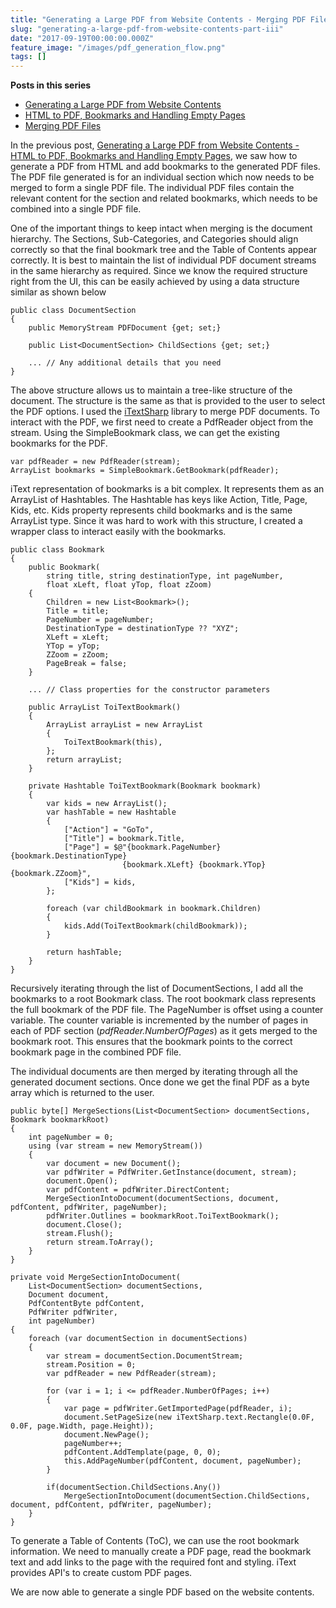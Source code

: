 ```yaml
---
title: "Generating a Large PDF from Website Contents - Merging PDF Files"
slug: "generating-a-large-pdf-from-website-contents-part-iii"
date: "2017-09-19T00:00:00.000Z"
feature_image: "/images/pdf_generation_flow.png"
tags: []
---
```


**Posts in this series**

*   [Generating a Large PDF from Website Contents](__GHOST_URL__/blog/generating-a-large-pdf-from-website-contents/)
*   [HTML to PDF, Bookmarks and Handling Empty Pages](__GHOST_URL__/blog/generating-a-large-pdf-from-website-contents-part-ii/)
*   [Merging PDF Files](__GHOST_URL__/blog/generating-a-large-pdf-from-website-contents-part-iii/)

In the previous post, [Generating a Large PDF from Website Contents - HTML to PDF, Bookmarks and Handling Empty Pages](__GHOST_URL__/blog/generating-a-large-pdf-from-website-contents-part-ii/), we saw how to generate a PDF from HTML and add bookmarks to the generated PDF files. The PDF file generated is for an individual section which now needs to be merged to form a single PDF file. The individual PDF files contain the relevant content for the section and related bookmarks, which needs to be combined into a single PDF file.

One of the important things to keep intact when merging is the document hierarchy. The Sections, Sub-Categories, and Categories should align correctly so that the final bookmark tree and the Table of Contents appear correctly. It is best to maintain the list of individual PDF document streams in the same hierarchy as required. Since we know the required structure right from the UI, this can be easily achieved by using a data structure similar as shown below

    public class DocumentSection
    {
        public MemoryStream PDFDocument {get; set;}
    
        public List<DocumentSection> ChildSections {get; set;}
    
        ... // Any additional details that you need
    }
    

The above structure allows us to maintain a tree-like structure of the document. The structure is the same as that is provided to the user to select the PDF options. I used the [iTextSharp](https://www.nuget.org/packages/iTextSharp-LGPL/) library to merge PDF documents. To interact with the PDF, we first need to create a PdfReader object from the stream. Using the SimpleBookmark class, we can get the existing bookmarks for the PDF.

    var pdfReader = new PdfReader(stream);
    ArrayList bookmarks = SimpleBookmark.GetBookmark(pdfReader);
    

iText representation of bookmarks is a bit complex. It represents them as an ArrayList of Hashtables. The Hashtable has keys like Action, Title, Page, Kids, etc. Kids property represents child bookmarks and is the same ArrayList type. Since it was hard to work with this structure, I created a wrapper class to interact easily with the bookmarks.

    public class Bookmark
    {
        public Bookmark(
            string title, string destinationType, int pageNumber,
            float xLeft, float yTop, float zZoom)
        {
            Children = new List<Bookmark>();
            Title = title;
            PageNumber = pageNumber;
            DestinationType = destinationType ?? "XYZ";
            XLeft = xLeft;
            YTop = yTop;
            ZZoom = zZoom;
            PageBreak = false;
        }
    
        ... // Class properties for the constructor parameters
    
        public ArrayList ToiTextBookmark()
        {
            ArrayList arrayList = new ArrayList
            {
                ToiTextBookmark(this),
            };
            return arrayList;
        }
    
        private Hashtable ToiTextBookmark(Bookmark bookmark)
        {
            var kids = new ArrayList();
            var hashTable = new Hashtable
            {
                ["Action"] = "GoTo",
                ["Title"] = bookmark.Title,
                ["Page"] = $@"{bookmark.PageNumber} {bookmark.DestinationType}
                             {bookmark.XLeft} {bookmark.YTop} {bookmark.ZZoom}",
                ["Kids"] = kids,
            };
    
            foreach (var childBookmark in bookmark.Children)
            {
                kids.Add(ToiTextBookmark(childBookmark));
            }
    
            return hashTable;
        }
    }
    

Recursively iterating through the list of DocumentSections, I add all the bookmarks to a root Bookmark class. The root bookmark class represents the full bookmark of the PDF file. The PageNumber is offset using a counter variable. The counter variable is incremented by the number of pages in each of PDF section (_pdfReader.NumberOfPages_) as it gets merged to the bookmark root. This ensures that the bookmark points to the correct bookmark page in the combined PDF file.

The individual documents are then merged by iterating through all the generated document sections. Once done we get the final PDF as a byte array which is returned to the user.

    public byte[] MergeSections(List<DocumentSection> documentSections, Bookmark bookmarkRoot)
    {
        int pageNumber = 0;
        using (var stream = new MemoryStream())
        {
            var document = new Document();
            var pdfWriter = PdfWriter.GetInstance(document, stream);
            document.Open();
            var pdfContent = pdfWriter.DirectContent;
            MergeSectionIntoDocument(documentSections, document, pdfContent, pdfWriter, pageNumber);
            pdfWriter.Outlines = bookmarkRoot.ToiTextBookmark();
            document.Close();
            stream.Flush();
            return stream.ToArray();
        }
    }
    
    private void MergeSectionIntoDocument(
        List<DocumentSection> documentSections,
        Document document,
        PdfContentByte pdfContent,
        PdfWriter pdfWriter,
        int pageNumber)
    {
        foreach (var documentSection in documentSections)
        {
            var stream = documentSection.DocumentStream;
            stream.Position = 0;
            var pdfReader = new PdfReader(stream);
    
            for (var i = 1; i <= pdfReader.NumberOfPages; i++)
            {
                var page = pdfWriter.GetImportedPage(pdfReader, i);
                document.SetPageSize(new iTextSharp.text.Rectangle(0.0F, 0.0F, page.Width, page.Height));
                document.NewPage();
                pageNumber++;
                pdfContent.AddTemplate(page, 0, 0);
                this.AddPageNumber(pdfContent, document, pageNumber);
            }
    
            if(documentSection.ChildSections.Any())
                MergeSectionIntoDocument(documentSection.ChildSections, document, pdfContent, pdfWriter, pageNumber);
        }
    }
    

To generate a Table of Contents (ToC), we can use the root bookmark information. We need to manually create a PDF page, read the bookmark text and add links to the page with the required font and styling. iText provides API's to create custom PDF pages.

We are now able to generate a single PDF based on the website contents.